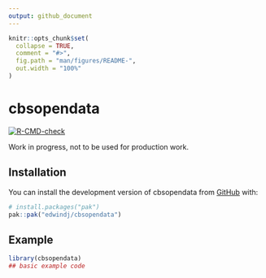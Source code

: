 ```yaml
---
output: github_document
---
```


<!-- README.md is generated from README.Rmd. Please edit that file -->

```r
knitr::opts_chunk$set(
  collapse = TRUE,
  comment = "#>",
  fig.path = "man/figures/README-",
  out.width = "100%"
)
```

# cbsopendata

<!-- badges: start -->
[![R-CMD-check](https://github.com/edwindj/cbsopendata/actions/workflows/R-CMD-check.yaml/badge.svg)](https://github.com/edwindj/cbsopendata/actions/workflows/R-CMD-check.yaml)
<!-- badges: end -->

Work in progress, not to be used for production work.

## Installation

You can install the development version of cbsopendata from [GitHub](https://github.com/) with:

``` r
# install.packages("pak")
pak::pak("edwindj/cbsopendata")
```

## Example

```r
library(cbsopendata)
## basic example code
```

